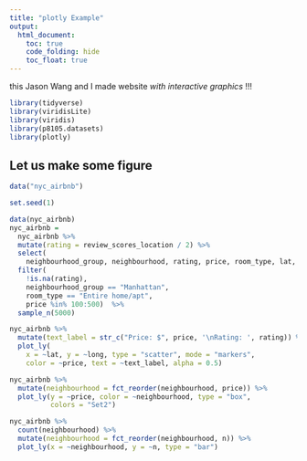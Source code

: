 ```yaml
---
title: "plotly Example"
output: 
  html_document:
    toc: true
    code_folding: hide
    toc_float: true
---
```




this Jason Wang and I made website _with interactive graphics_ !!!

```r
library(tidyverse)
library(viridisLite)
library(viridis)
library(p8105.datasets)
library(plotly)

```

## Let us make some figure
```r
data("nyc_airbnb")

```

```r

set.seed(1)

data(nyc_airbnb)
nyc_airbnb = 
  nyc_airbnb %>% 
  mutate(rating = review_scores_location / 2) %>%
  select(
    neighbourhood_group, neighbourhood, rating, price, room_type, lat, long) %>%
  filter(
    !is.na(rating), 
    neighbourhood_group == "Manhattan",
    room_type == "Entire home/apt",
    price %in% 100:500)  %>% 
  sample_n(5000)

```

```r
nyc_airbnb %>%
  mutate(text_label = str_c("Price: $", price, '\nRating: ', rating)) %>% 
  plot_ly(
    x = ~lat, y = ~long, type = "scatter", mode = "markers",
    color = ~price, text = ~text_label, alpha = 0.5)

```


```r
nyc_airbnb %>% 
  mutate(neighbourhood = fct_reorder(neighbourhood, price)) %>% 
  plot_ly(y = ~price, color = ~neighbourhood, type = "box",
          colors = "Set2")
```


```r
nyc_airbnb %>% 
  count(neighbourhood) %>% 
  mutate(neighbourhood = fct_reorder(neighbourhood, n)) %>% 
  plot_ly(x = ~neighbourhood, y = ~n, type = "bar")

```

